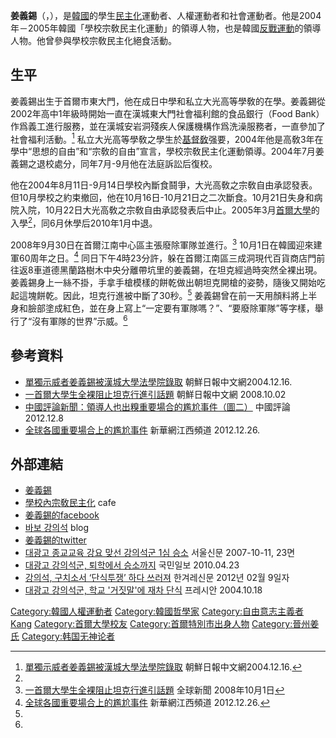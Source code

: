 {{Infobox Korean name
|hangul=강의석
|hanja=姜義錫
|rr=Gang We-sucg
|mr=Kang We-suck
|tablewidth=265
|color=lavender
}}
'''姜義錫'''（{{lang-ko|강의석}}，{{bd|1986年|8月25日||}}），是[[韓國|韓國]]的學生[[民主化|民主化]]運動者、人權運動者和社會運動者。他是2004年－2005年韓國「學校宗敎民主化運動」的領導人物，也是韓國[[反戰運動|反戰運動]]的領導人物。他曾參與學校宗敎民主化絕食活動。

== 生平 ==
姜義錫出生于首爾市東大門，他在成日中學和私立大光高等學敎的在學。姜義錫從2002年高中1年級時開始一直在漢城東大門社會福利館的食品銀行（Food Bank）作爲義工進行服務，並在漢城安岩洞殘疾人保護機構作爲洗澡服務者，一直參加了社會福利活動。<ref name="dongiul">[http://cn.chosun.com/big5/site/data/html_dir/2004/12/16/20041216000028.html 單獨示威者姜義錫被漢城大學法學院錄取] {{Wayback|url=http://cn.chosun.com/big5/site/data/html_dir/2004/12/16/20041216000028.html |date=20131004213503 }} 朝鮮日報中文網2004.12.16.</ref> 私立大光高等學敎之學生於[[基督敎|基督敎]]强要，2004年他是高敎3年在學中“思想的自由”和“宗敎的自由”宣言，學校宗敎民主化運動領導。2004年7月姜義錫之退校處分，同年7月-9月他在法庭訴訟后復校。

他在2004年8月11日-9月14日學校內斷食鬪爭，大光高敎之宗敎自由承認發表。但10月學校之約束撤回，他在10月16日-10月21日之二次斷食。10月21日失身和病院入院，10月22日大光高敎之宗敎自由承認發表后中止。2005年3月[[首爾大學|首爾大學]]的入學<ref name="dongiul"/>，同6月休學后2010年1月中退。

2008年9月30日在首爾江南中心區主張廢除軍隊並進行。<ref name="ningi">[http://news.sina.com/int/chosun/105-103-102-101/2008-10-01/23493333394.html 一首爾大學生全裸阻止坦克行進引話題] {{Wayback|url=http://news.sina.com/int/chosun/105-103-102-101/2008-10-01/23493333394.html |date=20160304112441 }} 全球新聞 2008年10月1日</ref> 10月1日在韓國迎來建軍60周年之日。<ref>[http://news.xinhuanet.com/environment/2012-12/16/c_124102262_12.htm 全球各國重要場合上的尷尬事件] 新華網江西頻道 2012.12.26.</ref> 同日下午4時23分許，躲在首爾江南區三成洞現代百貨商店門前往返8車道德黑蘭路樹木中央分離帶坑里的姜義錫，在坦克經過時突然全裸出現。姜義錫身上一絲不掛，手拿手槍模樣的餅乾做出朝坦克開槍的姿勢，隨後又開始吃起這塊餅乾。因此，坦克行進被中斷了30秒。<ref name="ningi"/> 姜義錫曾在前一天用顏料將上半身和臉部塗成紅色，並在身上寫上“一定要有軍隊嗎？”、“要廢除軍隊”等字樣，舉行了“沒有軍隊的世界”示威。<ref name="ningi"/>

== 參考資料 ==
* [http://cn.chosun.com/big5/site/data/html_dir/2004/12/16/20041216000028.html 單獨示威者姜義錫被漢城大學法學院錄取] {{Wayback|url=http://cn.chosun.com/big5/site/data/html_dir/2004/12/16/20041216000028.html |date=20131004213503 }} 朝鮮日報中文網2004.12.16.
* [http://cn.chosun.com/big5/site/data/html_dir/2008/10/02/20081002000031.html 一首爾大學生全裸阻止坦克行進引話題] {{Wayback|url=http://cn.chosun.com/big5/site/data/html_dir/2008/10/02/20081002000031.html |date=20131004213501 }} 朝鮮日報中文網 2008.10.02
* [http://www.chinareviewnews.com/doc/1023/3/5/2/102335271_4.html?coluid=7&kindid=0&docid=102335271&mdate=1209112329 中國評論新聞：領導人也出糗重要場合的尷尬事件（圖二）] {{Wayback|url=http://www.chinareviewnews.com/doc/1023/3/5/2/102335271_4.html?coluid=7&kindid=0&docid=102335271&mdate=1209112329 |date=20201026011419 }} 中國評論 2012.12.8
* [http://news.xinhuanet.com/environment/2012-12/16/c_124102262_12.htm 全球各國重要場合上的尷尬事件] 新華網江西頻道 2012.12.26.
{{Reflist}}

== 外部連結 ==
* [http://minihp.cyworld.com/pims/main/pims_main.asp?tid=48561835 姜義錫]{{Dead link}}
* [http://cafe.daum.net/whdrytkfkd 學校內宗敎民主化]{{Wayback|url=http://cafe.daum.net/whdrytkfkd |date=20131029211854 }} cafe
* [https://www.facebook.com/kangwesuck 姜義錫的facebook] {{Wayback|url=https://www.facebook.com/kangwesuck |date=20180924150651 }}
* [http://wesuck.egloos.com/1509019 바보 강의석] {{Wayback|url=http://wesuck.egloos.com/1509019 |date=20131029194153 }} blog
* [https://twitter.com/01044070419 姜義錫的twitter] {{Wayback|url=https://twitter.com/01044070419 |date=20131030235339 }}
* [http://www.seoul.co.kr/news/newsView.php?id=20071011023010 대광고 종교교육 강요 맞선 강의석군 1심 승소] {{Wayback|url=http://www.seoul.co.kr/news/newsView.php?id=20071011023010 |date=20160304002720 }} 서울신문 2007-10-11, 23면 {{ko}}
* [https://web.archive.org/web/20131029212322/http://missionlife.kukinews.com/article/view.asp?page=1&gCode=kmis&arcid=0003636118&code=23111111 대광고 강의석군, 퇴학에서 승소까지] 국민일보 2010.04.23 {{ko}}
* [http://www.hani.co.kr/arti/society/society_general/518291.html 강의석, 구치소서 ‘단식투쟁’ 하다 쓰러져] {{Wayback|url=http://www.hani.co.kr/arti/society/society_general/518291.html |date=20190819155226 }} 한겨레신문 2012년 02월 9일자
* [http://www.pressian.com/article/article.asp?article_num=20041018084828&Section= 대광고 강의석군, 학교 '거짓말'에 재차 단식] 프레시안 2004.10.18


{{DEFAULTSORT:Kang, We-suck}}
[[Category:韓國人權運動者|Category:韓國人權運動者]]
[[Category:韓國哲學家|Category:韓國哲學家]]
[[Category:自由意志主義者|Category:自由意志主義者]]
[[Category:姜姓|Kang]]
[[Category:首爾大學校友|Category:首爾大學校友]]
[[Category:首爾特別市出身人物|Category:首爾特別市出身人物]]
[[Category:晉州姜氏|Category:晉州姜氏]]
[[Category:韩国无神论者|Category:韩国无神论者]]